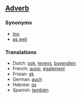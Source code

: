 ==[[Adverb]]==

===Synonyms===
*[[too]]
*[[as well]]

===Translations===

*Dutch: [[ook]], [[tevens]], [[bovendien]]
*French: [[aussi]], [[également]]
*Frisian: [[ek]]
*German: [[auch]]
*Hebrew: [[גם]]
*Spanish: [[también]]
